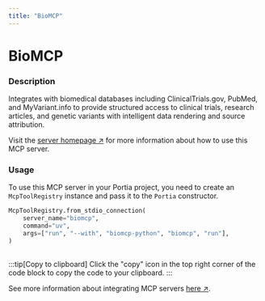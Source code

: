 ```yaml
---
title: "BioMCP"
---
```

<!-- WARNING: This file is auto-generated by generate_tool_docs.py. Do not edit manually. -->


# BioMCP

### Description

Integrates with biomedical databases including ClinicalTrials.gov, PubMed, and MyVariant.info to provide structured access to clinical trials, research articles, and genetic variants with intelligent data rendering and source attribution.

Visit the [server homepage ↗](https://github.com/genomoncology/biomcp) for more information about how to use this MCP server.

### Usage

To use this MCP server in your Portia project, you need to create an `McpToolRegistry` instance and pass it to the `Portia` constructor.

```python
McpToolRegistry.from_stdio_connection(
    server_name="biomcp",
    command="uv",
    args=["run", "--with", "biomcp-python", "biomcp", "run"],
)
                    
```

:::tip[Copy to clipboard]
Click the "copy" icon in the top right corner of the code block to copy the code to your clipboard.
:::

See more information about integrating MCP servers [here ↗](/mcp-servers).

